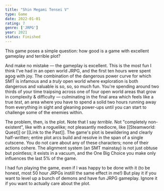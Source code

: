 ```yaml
---
title: "Shin Megami Tensei V"
type: Game
date: 2022-01-01
rating: 7
genre: ['JRPG']
year: 2021
status: Finished
---
```


This game poses a simple question: how good is a game with excellent gameplay and terrible plot? 

And make no mistake — the gameplay is excellent. This is the most fun I think I've had in an open world JRPG, and the first ten hours were spent agog with joy. The combination of the dangerous power curve for which SMT is infamous and a _truly_ open world where exploration is both dangerous and valuable is so, so, so much fun. You're spending around two thirds of your time traipsing across one of four open world areas that grow in complexity & difficulty — culminating in the final area which feels like a true _test_, an area where you have to spend a solid two hours running away from everything in sight and gleaning power-ups until you can start to challenge some of the enemies within. 

The problem, then, is the plot. Note that I say _terrible_. Not "completely non-existent", like with a roguelike; not pleasantly mediocre, like [[Steamworld: Quest]] or [[Link to the Past]]. The game's plot is bewildering and clearly half-written; entire plot arcs build and resolve in the span of a single cutscene. You do not care about any of these characters; none of their actions cohere. The alignment system (an SMT mainstay) is not just obtuse but pointless; it exists in a vacuum, and the One Big Choice you make only influences the last 5% of the game.

I had fun playing the game, even if I was happy to be done with it (to be honest, most 50 hour JRPGs instill the same effect in me!) But play it if you want to level up a bunch of demons and have fun JRPG gameplay. Ignore it if you want to actually care about the plot.
